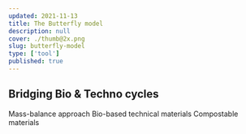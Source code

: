 ```yaml
---
updated: 2021-11-13
title: The Butterfly model
description: null
cover: ./thumb@2x.png
slug: butterfly-model
type: ['tool']
published: true
---
```


<FullWidthImage src="https://res.cloudinary.com/thisisatriumph/image/upload/v1637057466/thumb_2x_fmxfvd.jpg" />

## Bridging Bio & Techno cycles

Mass-balance approach 
Bio-based technical materials 
Compostable materials 
